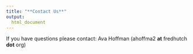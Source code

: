 ```yaml
---
title: "**Contact Us**"
output:
  html_document
---
```


If you have questions please contact: Ava Hoffman (ahoffma2 **at** fredhutch **dot** org)
